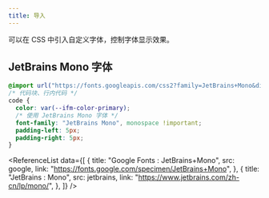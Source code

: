 ```yaml
---
title: 导入
---
```



可以在 CSS 中引入自定义字体，控制字体显示效果。

## JetBrains Mono 字体

```css title="CSS"
@import url("https://fonts.googleapis.com/css2?family=JetBrains+Mono&display=swap");
/* 代码块、行内代码 */
code {
  color: var(--ifm-color-primary);
  /* 使用 JetBrains Mono 字体 */
  font-family: "JetBrains Mono", monospace !important;
  padding-left: 5px;
  padding-right: 5px;
}
```

<ReferenceList
  data={[
    {
      title: "Google Fonts : JetBrains+Mono",
      src: google,
      link: "https://fonts.google.com/specimen/JetBrains+Mono",
    },
    {
      title: "JetBrains : Mono",
      src: jetbrains,
      link: "https://www.jetbrains.com/zh-cn/lp/mono/",
    },
  ]}
/>
